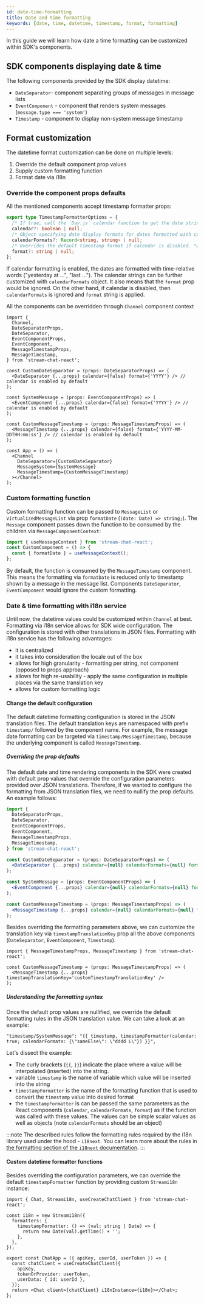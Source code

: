 ```yaml
---
id: date-time-formatting
title: Date and time formatting
keywords: [date, time, datetime, timestamp, format, formatting]
---
```


In this guide we will learn how date a time formatting can be customized within SDK's components.

## SDK components displaying date & time

The following components provided by the SDK display datetime:

- `DateSeparator`- component separating groups of messages in message lists
- `EventComponent` - component that renders system messages (`message.type === 'system'`)
- `Timestamp` - component to display non-system message timestamp

## Format customization

The datetime format customization can be done on multiple levels:

1. Override the default component prop values
2. Supply custom formatting function
3. Format date via i18n

### Override the component props defaults

All the mentioned components accept timestamp formatter props:

```ts
export type TimestampFormatterOptions = {
  /* If true, call the `Day.js` calendar function to get the date string to display (e.g. "Yesterday at 3:58 PM"). */
  calendar?: boolean | null;
  /* Object specifying date display formats for dates formatted with calendar extension. Active only if calendar prop enabled. */
  calendarFormats?: Record<string, string> | null;
  /* Overrides the default timestamp format if calendar is disabled. */
  format?: string | null;
};
```

If calendar formatting is enabled, the dates are formatted with time-relative words ("yesterday at ...", "last ..."). The calendar strings can be further customized with `calendarFormats` object. It also means that the `format` prop would be ignored. On the other hand, if calendar is disabled, then `calendarFormats` is ignored and `format` string is applied.

All the components can be overridden through `Channel` component context

```tsx
import {
  Channel,
  DateSeparatorProps,
  DateSeparator,
  EventComponentProps,
  EventComponent,
  MessageTimestampProps,
  MessageTimestamp,
} from 'stream-chat-react';

const CustomDateSeparator = (props: DateSeparatorProps) => (
  <DateSeparator {...props} calendar={false} format={'YYYY'} /> // calendar is enabled by default
);

const SystemMessage = (props: EventComponentProps) => (
  <EventComponent {...props} calendar={false} format={'YYYY'} /> // calendar is enabled by default
);

const CustomMessageTimestamp = (props: MessageTimestampProps) => (
  <MessageTimestamp {...props} calendar={false} format={'YYYY-MM-DDTHH:mm:ss'} /> // calendar is enabled by default
);

const App = () => (
  <Channel
    DateSeparator={CustomDateSeparator}
    MessageSystem={SystemMessage}
    MessageTimestamp={CustomMessageTimestamp}
  ></Channel>
);
```

### Custom formatting function

Custom formatting function can be passed to `MessageList` or `VirtualizedMessageList` via prop `formatDate` (`(date: Date) => string;`). The `Message` component passes down the function to be consumed by the children via `MessageComponentContext`:

```jsx
import { useMessageContext } from 'stream-chat-react';
const CustomComponent = () => {
  const { formatDate } = useMessageContext();
};
```

By default, the function is consumed by the `MessageTimestamp` component. This means the formatting via `formatDate` is reduced only to timestamp shown by a message in the message list. Components `DateSeparator`, `EventComponent` would ignore the custom formatting.

### Date & time formatting with i18n service

Until now, the datetime values could be customized within `Channel` at best. Formatting via i18n service allows for SDK wide configuration. The configuration is stored with other translations in JSON files. Formatting with i18n service has the following advantages:

- it is centralized
- it takes into consideration the locale out of the box
- allows for high granularity - formatting per string, not component (opposed to props approach)
- allows for high re-usability - apply the same configuration in multiple places via the same translation key
- allows for custom formatting logic

#### Change the default configuration

The default datetime formatting configuration is stored in the JSON translation files. The default translation keys are namespaced with prefix `timestamp/` followed by the component name. For example, the message date formatting can be targeted via `timestamp/MessageTimestamp`, because the underlying component is called `MessageTimestamp`.

##### Overriding the prop defaults

The default date and time rendering components in the SDK were created with default prop values that override the configuration parameters provided over JSON translations. Therefore, if we wanted to configure the formatting from JSON translation files, we need to nullify the prop defaults. An example follows:

```jsx
import {
  DateSeparatorProps,
  DateSeparator,
  EventComponentProps,
  EventComponent,
  MessageTimestampProps,
  MessageTimestamp,
} from 'stream-chat-react';

const CustomDateSeparator = (props: DateSeparatorProps) => (
  <DateSeparator {...props} calendar={null} calendarFormats={null} format={null} />
);

const SystemMessage = (props: EventComponentProps) => (
  <EventComponent {...props} calendar={null} calendarFormats={null} format={null} />
);

const CustomMessageTimestamp = (props: MessageTimestampProps) => (
  <MessageTimestamp {...props} calendar={null} calendarFormats={null} format={null} />
);
```

Besides overriding the formatting parameters above, we can customize the translation key via `timestampTranslationKey` prop all the above components (`DateSeparator`, `EventComponent`, `Timestamp`).

```tsx
import { MessageTimestampProps, MessageTimestamp } from 'stream-chat-react';

const CustomMessageTimestamp = (props: MessageTimestampProps) => (
  <MessageTimestamp {...props} timestampTranslationKey='customTimestampTranslationKey' />
);
```

##### Understanding the formatting syntax

Once the default prop values are nullified, we override the default formatting rules in the JSON translation value. We can take a look at an example:

```
"timestamp/SystemMessage": "{{ timestamp, timestampFormatter(calendar: true; calendarFormats: {\"sameElse\": \"dddd L\"}) }}",
```

Let's dissect the example:

- The curly brackets (`{{`, `}}`) indicate the place where a value will be interpolated (inserted) into the string.
- variable `timestamp` is the name of variable which value will be inserted into the string
- `timestampFormatter` is the name of the formatting function that is used to convert the `timestamp` value into desired format
- the `timestampFormatter` is can be passed the same parameters as the React components (`calendar`, `calendarFormats`, `format`) as if the function was called with these values. The values can be simple scalar values as well as objects (note `calendarFormats` should be an object)

:::note
The described rules follow the formatting rules required by the i18n library used under the hood - `i18next`. You can learn more about the rules in [the formatting section of the `i18next` documentation](https://www.i18next.com/translation-function/formatting#basic-usage).
:::

#### Custom datetime formatter functions

Besides overriding the configuration parameters, we can override the default `timestampFormatter` function by providing custom `Streami18n` instance:

```tsx
import { Chat, Streami18n, useCreateChatClient } from 'stream-chat-react';

const i18n = new Streami18n({
  formatters: {
    timestampFormatter: () => (val: string | Date) => {
      return new Date(val).getTime() + '';
    },
  },
});

export const ChatApp = ({ apiKey, userId, userToken }) => {
  const chatClient = useCreateChatClient({
    apiKey,
    tokenOrProvider: userToken,
    userData: { id: userId },
  });
  return <Chat client={chatClient} i18nInstance={i18n}></Chat>;
};
```
